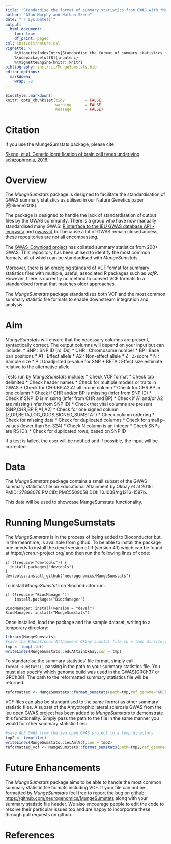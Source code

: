 ```yaml
---
title: "Standardise the format of summary statistics from GWAS with *MungeSumstats*"
author: "Alan Murphy and Nathan Skene"
date: "`r Sys.Date()`"
output:
  html_document:
    toc: true
    df_print: paged
csl: inst/cit/nature.csl
vignette: >
    %\VignetteIndexEntry{Standardise the format of summary statistics from GWAS with MungeSumstats} 
    %\usepackage[utf8]{inputenc}
    %\VignetteEngine{knitr::knitr} 
bibliography: inst/cit/MungeSumstats.bib
editor_options: 
  markdown: 
    wrap: 72
---
```


```r
BiocStyle::markdown()
knitr::opts_chunk$set(tidy         = FALSE,
                      warning      = FALSE,
                      message      = FALSE)

```

# Citation

If you use the MungeSumstats package, please cite

[Skene, et al. Genetic identification of brain cell types underlying
schizophrenia, 2016.](https://www.nature.com/articles/s41588-018-0129-5)

# Overview

The *MungeSumstats* package is designed to facilitate the
standardisation of GWAS summary statistics as utilised in our Nature
Genetics paper [@Skene2018].

The package is designed to handle the lack of standardisation of output
files by the GWAS community. There is a group who have now manually
standardised many GWAS: [R interface to the IEU GWAS database API •
ieugwasr](https://mrcieu.github.io/ieugwasr/) and
[gwasvcf](https://github.com/MRCIEU/gwasvcf) but because a lot of GWAS
remain closed access, these repositories are not all encompassing.

The [GWAS-Download
project](https://github.com/mikegloudemans/gwas-download) has collated
summary statistics from 200+ GWAS. This repository has been utilsed to
identify the most common formats, all of which can be standardised with
*MungeSumstats*.

Moreover, there is an emerging standard of VCF format for summary
statistics files with multiple, useful, associated R packages such as
*vcfR*. However, there is currently no method to convert VCF formats to
a standardised format that matches older approaches.

The *MungeSumstats* package standardises both VCF and the most common
summary statistic file formats to enable downstream integration and
analysis.

# Aim

*MungeSumstats* will ensure that the necessary columns are present,
syntactically correct. The output columns will depend on your input but can 
include: 
  * SNP : SNP ID (rs IDs) 
  * CHR : Chromosome number 
  * BP : Base pair positions
  * A1 : Effect allele 
  * A2 : Non-effect allele
  * Z : Z-score
  * N : Sample size
  * P : Unadjusted p-value for SNP
  * BETA : Effect size estimate relative to the alternative allele 

Tests run by *MungeSumstats* include:
  * Check VCF format
  * Check tab delimited
  * Check header names
  * Check for multiple models or traits in GWAS
  * Check for CHR:BP:A2:A1 all in one column
  * Check for CHR:BP in one column
  * Check if CHR and/or BP is missing (infer from SNP ID)
  * Check if SNP ID is missing (infer from CHR and BP)
  * Check if A1 and/or A2 are missing (infer from SNP ID)
  * Check that vital columns are present (SNP,CHR,BP,P,A1,A2)
  * Check for one signed column (Z,OR,BETA,LOG_ODDS,SIGNED_SUMSTAT)
  * Check column ordering
  * Check for missing data
  * Check for duplicated columns
  * Check for small p-values (lower than  5e-324)
  * Check N column is an integer
  * Check SNPs are RS ID's
  * Check for duplicated rows, based on SNP ID

If a test is failed, the user will be notified and if possible, the input will 
be corrected.

# Data

The *MungeSumstats* package contains a small subset of the GWAS summary
statistics file on Educational Attainment by Okbay et al 2016: PMID:
27898078 PMCID: PMC5509058 DOI: 10.1038/ng1216-1587b.

This data will be used to showcase MungeSumstats functionality.

# Running MungeSumstats

The *MungeSumstats* is in the process of being added to Bioconductor but, in the meantime, is available from github. 
To be able to install the package one needs to install the devel version of R (version 4.1) which can be found at https://cran.r-project.org/ and then run the following lines of code:

```
if (!require("devtools")) {
  install.packages("devtools")
}
devtools::install_github("neurogenomics/MungeSumstats")
```

To install *MungeSumstats* on Bioconductor run:

```
if (!require("BiocManager"))
    install.packages("BiocManager")

BiocManager::install(version = "devel")
BiocManager::install("MungeSumstats")
```
Once installed, load the package and the sample dataset, writing to a temporary directory:

```r
library(MungeSumstats)
#save the Educational Attainment Okbay sumstat file to a temp directory
tmp <- tempfile()
writeLines(MungeSumstats::eduAttainOkbay,con = tmp)
```

To standardise the summary statistics' file format, simply call
`format_sumstats()` passing in the path to your summary statistics file.
You must also specify which genome build was used in the GWAS(GRCh37 or GRCh38).
The path to the reformatted summary statistics file will be returned.

```r
reformatted <- MungeSumstats::format_sumstats(path=tmp,ref_genome="GRCh37")
```

VCF files can also be standardised to the same format as other summary statistic
files. A subset of the Amyotrophic lateral sclerosis GWAS from the ieu open GWAS
project has been added to *MungeSumstats* to demonstrate this functionality.
Simply pass the path to the file in the same manner you would for other summary
statistic files:

```r
#save ALS GWAS from the ieu open GWAS project to a temp directory
tmp2 <- tempfile()
writeLines(MungeSumstats::ieuAmlVcf,con = tmp2)
reformatted_vcf <- MungeSumstats::format_sumstats(path=tmp2,ref_genome="GRCh37")
```

# Future Enhancements

The *MungeSumstats* package aims to be able to handle the most common
summary statistic file formats including VCF. If your file can not be
formatted by *MungeSumstats* feel free to report the bug on github:
<https://github.com/neurogenomics/MungeSumstats> along with your summary
statistic file header. We also encourage people to edit the code to
resolve their particular issues too and are happy to incorporate these
through pull requests on github.

# References

